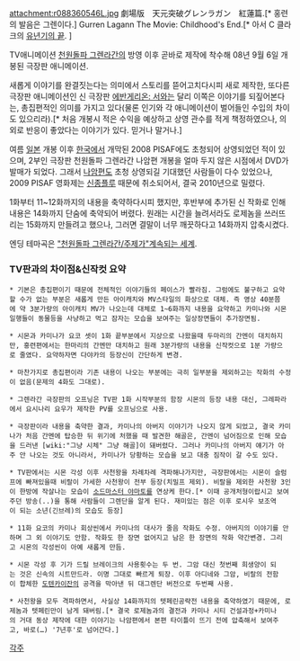 attachment:r088360546L.jpg
劇場版　天元突破グレンラガン　紅蓮篇.[* 홍련의 발음은 그렌이다.]
Gurren Lagann The Movie: Childhood's End.[* 아서 C 클라크의 [[유년기의 끝]]. ]

TV애니메이션 [[천원돌파 그렌라간]]의 방영 이후 곧바로 제작에 착수해 08년 9월 6일 개봉된 극장판 애니메이션.

새롭게 이야기를 완결짓는다는 의미에서 스토리를 뜯어고치다시피 새로 제작한, 또다른 극장판 애니메이션인 신 극장판 [[에반게리온: 서]]와는 달리 이쪽은 이야기를 되짚어본다는, 총집편적인 의미를 가지고 있다(물론 인기와 각 애니메이션이 벌어들인 수입의 차이도 있으리라).[* 처음 개봉시 적은 수익을 예상하고 상영 관수를 적게 책정하였으나, 의외로 반응이 좋았다는 이야기가 있다. 믿거나 말거나.]

여름 [[일본]] 개봉 이후 [[한국]]에서 개막된 2008 PISAF에도 초청되어 상영되었던 적이 있으며, 2부인 극장판 천원돌파 그렌라간 나암편 개봉을 얼마 두지 않은 시점에서 DVD가 발매가 되었다. 그래서 [[나암편]]도 초청 상영되길 기대했던 사람들이 다수 있었으나, 2009 PISAF 영화제는 [[신종플루]] 때문에 취소되어서, 결국 2010년으로 밀렸다.

1화부터 11~12화까지의 내용을 축약하다시피 했지만, 후반부에 추가된 신 작화로 인해 내용은 14화까지 단숨에 축약되어 버렸다. 원래는 시간을 늘려서라도 로제놈을 쓰러뜨리는 15화까지 만들려고 했으나, 그러면 결말이 너무 깨끗하다고 14화까지 압축시켰다.

엔딩 테마곡은 [["천원돌파 그렌라간/주제가"계속되는 세계]].


=== TV판과의 차이점&신작컷 요약 ===
 * 기본은 총집편이기 때문에 전체적인 이야기들의 페이스가 빨라짐. 그럼에도 불구하고 요약할 수가 없는 부분은 새롭게 만든 아이캐치와 MV스타일의 화상으로 대체. 즉 영상 40분쯤에 약 3분가량의 아이캐치 MV가 나오는데 대체로 1~6화까지 내용을 요약하고 카미나와 시몬일행들이 동물등을 사냥하고 먹고 잠자는 모습을 보여주는 일상장면들이 추가장면됨.

 * 시몬과 카미나가 요코 셋이 1화 끝부분에서 지상으로 나왔을때 두마리의 간멘이 대치하지만, 홍련편에서는 한마리의 간멘만 대치하고 원래 3분가량의 내용을 신작컷으로 1분 가량으로 줄였다. 요약하자면 다야카의 등장신이 간단하게 변경.  

 * 마찬가지로 총집편이라 기존 내용이 나오는 부분에는 극히 일부분을 제외하고는 작화의 수정이 없음(문제의 4화도 그대로).

 * 그렌라간 극장판의 오프닝은 TV판 1화 시작부분의 함장 시몬의 등장 내용 대신, 그레파라에서 요시나리 요우가 제작한 PV를 오프닝으로 사용.

 * 극장판이라 내용을 축약한 결과, 카미나의 아버지 이야기가 나오지 않게 되었고, 결국 카미나가 처음 간멘에 탑승한 뒤 위기에 처했을 때 발견한 해골은, 간멘이 넘어짐으로 인해 모습을 드러낸 [wiki:"그냥 시체" 그냥 해골]이 돼버렸다. 그러나 카미나의 아버지 얘기가 아주 안 나오는 것도 아니라서, 카미나가 당황하는 모습을 보고 대충 짐작이 갈 수도 있다.

 * TV판에서는 시몬 각성 이후 사천왕을 차례차례 격파해나가지만, 극장판에서는 시몬이 슬럼프에 빠져있을때 비랄이 가세한 사천왕이 전부 등장(치밀프 제외). 비랄을 제외한 사천왕 3인이 한방에 작살나는 모습이 [[소드마스터 야마토]]를 연상케 한다.[* 이때 공개처형이랍시고 보여주던 방송(..)을 통해 사람들이 그렌단을 알게 된다. 재미있는 점은 이후 로시우 보조역이 되는 소년(긴브레)의 모습도 등장] 

 * 11화 요코의 카미나 회상씬에서 카미나의 대사가 줄음 작화도 수정. 아버지의 이야기를 안하며 그 외 이야기도 안함. 작화도 한 장면 없어지고 남은 한 장면의 작화 약간변경. 그리고 시몬의 각성씬이 아예 새롭게 만듬.

 * 시몬 각성 후 기가 드릴 브레이크의 사용횟수는 두 번. 그암 대신 첫번째 희생양이 되는 것은 신속의 시트만드라. 이명 그대로 빠르게 퇴장. 이후 아디네와 그암, 비랄의 전함이 합체한 [[도텐카이잔]]의 공격을 막아낸 뒤 대그렌단 버전으로 두번째 사용.

 * 사천왕을 모두 격파하면서, 사실상 14화까지의 텟페린공략전 내용을 축약하였기 때문에, 로제놈과 텟페린만이 남게 돼버림.[* 결국 로제놈과의 결전과 카미나 시티 건설과정+카미나의 거대 동상 제작에 대한 이야기는 나암편에서 본편 타이틀이 뜨기 전에 압축해서 보여주고, 바로(…) '7년후'로 넘어간다.]


[[각주]]
